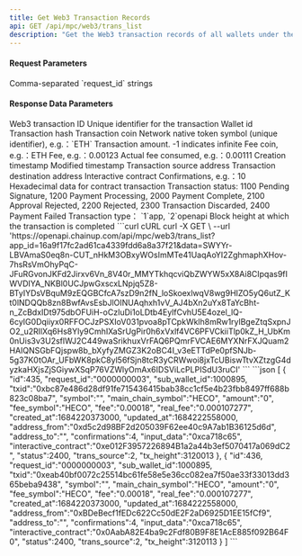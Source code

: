---
title: Get Web3 Transaction Records
api: GET /api/mpc/web3/trans_list
description: "Get the Web3 transaction records of all wallets under the workspace with a specific ID"
---

#### Request Parameters
<ParamField query="ids" type="string" required>
    Comma-separated `request_id` strings
</ParamField>



#### Response Data Parameters
<ResponseField type="object[ ]">
    <Expandable title="object">
        <ResponseField name="id" type="integer">Web3 transaction ID</ResponseField>
        <ResponseField name="request_id" type="string">Unique identifier for the transaction</ResponseField>
        <ResponseField name="sub_wallet_id" type="integer">Wallet id</ResponseField>
        <ResponseField name="txid" type="string">Transaction hash</ResponseField>
        <ResponseField name="symbol" type="string">Transaction coin</ResponseField>
        <ResponseField name="main_chain_symbol" type="string">Network native token symbol (unique identifier), e.g.：`ETH`</ResponseField>
        <ResponseField name="amount" type="string">Transaction amount. -1 indicates infinite</ResponseField>
        <ResponseField name="fee_symbol" type="string">Fee coin, e.g.：ETH</ResponseField>
        <ResponseField name="fee" type="string">Fee, e.g.：0.00123</ResponseField>
        <ResponseField name="real_fee" type="string">Actual fee consumed, e.g.：0.00111</ResponseField>
        <ResponseField name="created_at" type="long">Creation timestamp</ResponseField>
        <ResponseField name="updated_at" type="long">Modified timestamp</ResponseField>
        <ResponseField name="address_from" type="string">Transaction source address</ResponseField>
        <ResponseField name="address_to" type="string">Transaction destination address</ResponseField>
        <ResponseField name="interactive_contract" type="string">Interactive contract</ResponseField>
        <ResponseField name="confirmations" type="integer">Confirmations, e.g.：10</ResponseField>
        <ResponseField name="input_data" type="string">Hexadecimal data for contract transaction</ResponseField>
        <ResponseField name="status" type="integer">Transaction status: 1100 Pending Signature, 1200 Payment Processing, 2000 Payment Complete, 2100 Approval Rejected, 2200 Rejected, 2300 Transaction Discarded, 2400 Payment Failed</ResponseField>
        <ResponseField name="trans_source" type="integer">Transaction type： `1`app, `2`openapi</ResponseField>
        <ResponseField name="tx_height" type="long">Block height at which the transaction is completed</ResponseField>
    </Expandable>
</ResponseField>



<RequestExample>
  ```curl cURL
  curl -X GET \
  --url 'https://openapi.chainup.com/api/mpc/web3/trans_list?app_id=16a9f17fc2ad61ca4339fdd6a8a37f21&data=SWYYr-LBVAmaS0eq8n-CUT_nHkM3OBxyWOsImMTe41UaqAoYI2ZghmaphXHov-7hsRsVmOhyPqC-JFuRGvonJKFd2Jirxv6Vn_8V40r_MMYTkhqcviQbZWYW5xX8Ai8CIpqas9fIWVDIYA_NKBl0UCJpwGxscxLNpjq5Z8-BTyIYDsVBquM9zEQGBCfcA7szD9n2fN_loSkoexlwqV8wg9HIZO5yQ6utZ_Kt0lNDQQb8zn8BwfAvsEsbJlOINUAqhxh1vV_AJ4bXn2uYx8TaYcBht-n_ZcBdxIDt975dbOFUiH-oCzIuDi1oLDtb4EylfCvhU5E4ozel_lQ-6cyIG0Dqiiyx0RFFOCJzPSXIoV031pvoa8pTCpkWklh8mRw1rylBgeZtqSxpnJO2_u2RIlXq6Hs8Yly9CmhIXaSrUgPir0h6xVxlf4VC6PFVCkiiTlp0kZ_H_UbKm0nUis3v3U2sflWJ2C449waSrikhuxVrFAQ6PQmrFVCAE6MYXNrFXJQuam2HAIQNSGbFQjspw8b_bXyfyZMGZ3K2oBC4I_v3eETTdPe0pfSNJb-5g37K0tOAr_UFbWK8pkC8yl56fSjn8tcR3yCRWwoi8jxTcUBiswTtvXZtzgG4dyzkaHXjsZjSGiywXSqP76VZWlyOmAx6IDSViLcPLPISdU3ruCI'
  ```
</RequestExample>



<ResponseExample>
```json
[
    {
        "id":435,
        "request_id":"0000000003",
        "sub_wallet_id":1000895,
        "txid":"0xbc87e486d28df91fe715436415bab38cc1cf5e4b23fbb8497ff688b823c08ba7",
        "symbol":"",
        "main_chain_symbol":"HECO",
        "amount":"0",
        "fee_symbol":"HECO",
        "fee":"0.00018",
        "real_fee":"0.000107277",
        "created_at":1684220373000,
        "updated_at":1684222558000,
        "address_from":"0xd5c2d98BF2d205039F62ee40c9A7ab1B36125d6d",
        "address_to":"",
        "confirmations":4,
        "input_data":"0xca718c65",
        "interactive_contract":"0xe012F3957226894B1a2a44b3ef5070417a069dC2",
        "status":2400,
        "trans_source":2,
        "tx_height":3120013
    },
    {
        "id":436,
        "request_id":"0000000003",
        "sub_wallet_id":1000895,
        "txid":"0xeab40bf0072c25514bc61fe58e5e36cc082ea7f50ae33f33013dd365beba9438",
        "symbol":"",
        "main_chain_symbol":"HECO",
        "amount":"0",
        "fee_symbol":"HECO",
        "fee":"0.00018",
        "real_fee":"0.000107277",
        "created_at":1684220373000,
        "updated_at":1684222558000,
        "address_from":"0xBDeBecf1fEDc622Cc50dE2F2aD6925D1EE15fCf9",
        "address_to":"",
        "confirmations":4,
        "input_data":"0xca718c65",
        "interactive_contract":"0x0AabA82E4ba9c2Fdf80B9F8E1AcE885f092B64F0",
        "status":2400,
        "trans_source":2,
        "tx_height":3120113
    }
]
```
</ResponseExample>